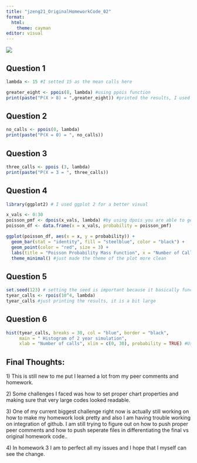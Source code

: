 ```yaml
---
title: "jzeng21_OriginalHomeworkCode_02"
format:
  html:
    theme: cayman
editor: visual
---
```


![](images/babytiti.png)

## Question 1

```r
lambda <- 15 #I setted 15 as the mean calls here

greater_eight <- ppois(8, lambda) #using ppois function 
print(paste("P(X > 8) = ",greater_eight)) #printed the results, I used print paste because there is both a string and numerical value in the print so it needs to be able to take both types.
```

## Question 2

```r
no_calls <- ppois(0, lambda) 
print(paste("P(X = 0) = ", no_calls))
```

## Question 3

```r
three_calls <- ppois (3, lambda)
print(paste("P(X = 3 = ", three_calls))
```

## Question 4

```r
library(ggplot2) # I used ggplot 2 for a better visual

x_vals <- 0:30
poisson_pmf <- dpois(x_vals, lambda) #by using dpois you are able to get the exact values of x_vals, ppois would have given the probabilties against another x value
poisson_df <- data.frame(x = x_vals, probability = poisson_pmf)

ggplot(poisson_df, aes(x = x, y = probability)) +
  geom_bar(stat = "identity", fill = "steelblue", color = "black") + 
  geom_point(color = "red", size = 3) +  
  labs(title = "Poisson Probability Mass Function", x = "Number of Calls", y = "Probability") + #labs just means labels
  theme_minimal() #just made the theme of the plot more clean 


```

## Question 5

```r
set.seed(123) # setting the seed is important because it basically functions as a limiter to the randomization. If you don't set the seed you will baisically get random numbers everytime
tyear_calls <- rpois(10^4, lambda) 
tyear_calls #just printing the results, it is a bit large
```

## Question 6

```r
hist(tyear_calls, breaks = 30, col = "blue", border = "black",
     main = " Histogram of 2 year simulation",
     xlab = "Number of calls", xlim = c(0, 30), probability = TRUE) #Used hist function to create a simple hist graph
```

## Final Thoughts:

1\) This is still new to me put I learned a lot from my peer comments and homework.

2\) Some challenges I faced was how to set proper chart properties and making sure that very large codes looked readable.

3\) One of my current biggest challenge right now is actually still working on how to make my homework look pretty and also I am having trouble working on integration of github. I am still trying to figure out on how to push proper peer comments and how to push seperate files in differentiating the final vs original homework code..

4\) In homework 3 I am to perfect all my issues and I hope that I myself can see the change.
